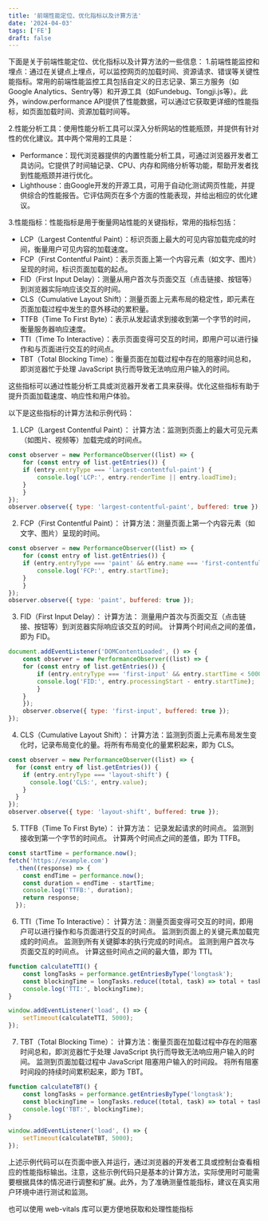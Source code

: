 ```yaml
---
title: '前端性能定位、优化指标以及计算方法'
date: '2024-04-03'
tags: ['FE']
draft: false
---
```


下面是关于前端性能定位、优化指标以及计算方法的一些信息：
1.前端性能监控和埋点：通过在关键点上埋点，可以监控网页的加载时间、资源请求、错误等关键性能指标。常用的前端性能监控工具包括自定义的日志记录、第三方服务（如Google Analytics、Sentry等）和开源工具（如Fundebug、Tongji.js等）。此外，window.performance API提供了性能数据，可以通过它获取更详细的性能指标，如页面加载时间、资源加载时间等。

2.性能分析工具：使用性能分析工具可以深入分析网站的性能瓶颈，并提供有针对性的优化建议。其中两个常用的工具是：
- Performance：现代浏览器提供的内置性能分析工具，可通过浏览器开发者工具访问。它提供了时间轴记录、CPU、内存和网络分析等功能，帮助开发者找到性能瓶颈并进行优化。
- Lighthouse：由Google开发的开源工具，可用于自动化测试网页性能，并提供综合的性能报告。它评估网页在多个方面的性能表现，并给出相应的优化建议。

3.性能指标：性能指标是用于衡量网站性能的关键指标，常用的指标包括：
- LCP（Largest Contentful Paint）：标识页面上最大的可见内容加载完成的时间，衡量用户可见内容的加载速度。
- FCP（First Contentful Paint）：表示页面上第一个内容元素（如文字、图片）呈现的时间，标识页面加载的起点。
- FID（First Input Delay）：测量从用户首次与页面交互（点击链接、按钮等）到浏览器实际响应该交互的时间。
- CLS（Cumulative Layout Shift）：测量页面上元素布局的稳定性，即元素在页面加载过程中发生的意外移动的累积量。
- TTFB（Time To First Byte）：表示从发起请求到接收到第一个字节的时间，衡量服务器响应速度。
- TTI（Time To Interactive）：表示页面变得可交互的时间，即用户可以进行操作和与页面进行交互的时间点。
- TBT（Total Blocking Time）：衡量页面在加载过程中存在的阻塞时间总和，即浏览器忙于处理 JavaScript 执行而导致无法响应用户输入的时间。

这些指标可以通过性能分析工具或浏览器开发者工具来获得。优化这些指标有助于提升页面加载速度、响应性和用户体验。

以下是这些指标的计算方法和示例代码：
1. LCP（Largest Contentful Paint）：
计算方法：监测到页面上的最大可见元素（如图片、视频等）加载完成的时间点。
```javascript
const observer = new PerformanceObserver((list) => {
    for (const entry of list.getEntries()) {
    if (entry.entryType === 'largest-contentful-paint') {
        console.log('LCP:', entry.renderTime || entry.loadTime);
    }
    }
});
observer.observe({ type: 'largest-contentful-paint', buffered: true });
```

2. FCP（First Contentful Paint）：
计算方法：测量页面上第一个内容元素（如文字、图片）呈现的时间。
```javascript
const observer = new PerformanceObserver((list) => {
    for (const entry of list.getEntries()) {
    if (entry.entryType === 'paint' && entry.name === 'first-contentful-paint') {
        console.log('FCP:', entry.startTime);
    }
    }
});
observer.observe({ type: 'paint', buffered: true });
```

3. FID（First Input Delay）：
计算方法：
测量用户首次与页面交互（点击链接、按钮等）到浏览器实际响应该交互的时间。
计算两个时间点之间的差值，即为 FID。
```javascript
document.addEventListener('DOMContentLoaded', () => {
    const observer = new PerformanceObserver((list) => {
    for (const entry of list.getEntries()) {
        if (entry.entryType === 'first-input' && entry.startTime < 5000) {
        console.log('FID:', entry.processingStart - entry.startTime);
        }
    }
    });
    observer.observe({ type: 'first-input', buffered: true });
});

```

4. CLS（Cumulative Layout Shift）：
计算方法：监测到页面上元素布局发生变化时，记录布局变化的量。将所有布局变化的量累积起来，即为 CLS。
```javascript
const observer = new PerformanceObserver((list) => {
  for (const entry of list.getEntries()) {
    if (entry.entryType === 'layout-shift') {
      console.log('CLS:', entry.value);
    }
  }
});
observer.observe({ type: 'layout-shift', buffered: true });

```

5. TTFB（Time To First Byte）：
计算方法：
记录发起请求的时间点。
监测到接收到第一个字节的时间点。
计算两个时间点之间的差值，即为 TTFB。
```javascript
const startTime = performance.now();
fetch('https://example.com')
  .then((response) => {
    const endTime = performance.now();
    const duration = endTime - startTime;
    console.log('TTFB:', duration);
    return response;
  });

```

6. TTI（Time To Interactive）：
计算方法：测量页面变得可交互的时间，即用户可以进行操作和与页面进行交互的时间点。
监测到页面上的关键元素加载完成的时间点。
监测到所有关键脚本的执行完成的时间点。
监测到用户首次与页面交互的时间点。
计算这些时间点之间的最大值，即为 TTI。
```javascript
function calculateTTI() {
    const longTasks = performance.getEntriesByType('longtask');
    const blockingTime = longTasks.reduce((total, task) => total + task.duration, 0);
    console.log('TTI:', blockingTime);
}

window.addEventListener('load', () => {
    setTimeout(calculateTTI, 5000);
});

```

7. TBT（Total Blocking Time）：
计算方法：衡量页面在加载过程中存在的阻塞时间总和，即浏览器忙于处理 JavaScript 执行而导致无法响应用户输入的时间。
监测到页面加载过程中 JavaScript 阻塞用户输入的时间段。
将所有阻塞时间段的持续时间累积起来，即为 TBT。
```javascript
function calculateTBT() {
    const longTasks = performance.getEntriesByType('longtask');
    const blockingTime = longTasks.reduce((total, task) => total + task.duration, 0);
    console.log('TBT:', blockingTime);
}

window.addEventListener('load', () => {
    setTimeout(calculateTBT, 5000);
});

```
上述示例代码可以在页面中嵌入并运行，通过浏览器的开发者工具或控制台查看相应的性能指标输出。注意，这些示例代码只是基本的计算方法，实际使用时可能需要根据具体的情况进行调整和扩展。此外，为了准确测量性能指标，建议在真实用户环境中进行测试和监测。

也可以使用 web-vitals 库可以更方便地获取和处理性能指标